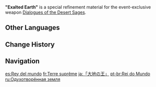 {{Item Infobox
|id           = 200120
|image        = Item Exalted Earth.png
|type         = Refinement Materials
|invCategory  = Character Development Items
|quality      = 4
|effect       = Specialized refinement material for "[[Dialogues of the Desert Sages]]."
|description  = In introductory alchemy studies, mercury is often called "Exalted Earth," for it can even greedily devour gold. As such, it is also used in alchemy to represent metal.<br>It still possesses the potential for transformation even after being dried and turned to dust.
|source1      = [[Alchemical Ascension]] Event
|weapon       = Dialogues of the Desert Sages
}}
'''"Exalted Earth"''' is a special refinement material for the event-exclusive weapon [[Dialogues of the Desert Sages]].

==Other Languages==
{{Other Languages
|en      = "Exalted Earth"
|zhs     = 「大地之王」
|zhs_rm  = 
|zht     = 「大地之王」
|zht_rm  = 
|zh_tl   = 
|ja      = 「大地の王」
|ja_rm   = "Daichi no Ou"
|ja_tl   = "King of Earth"
|ko      = 「대지의 왕」
|ko_rm   = 
|ko_tl   = 
|es      = Rey del mundo
|es_tl   = King of the World
|fr      = Terre suprême
|fr_tl   = Supreme Earth
|ru      = Одухотворённая земля
|ru_tl   = Spiritualized Earth
|th      = "Exalted Earth"
|vi      = "Vua Của Mặt Đất"
|vi_tl   = 
|de      = „König des Landes“
|de_tl   = "King of the Country"
|id      = "Exalted Earth"
|pt      = Rei do Mundo
|pt_tl   = King of the World
|tr      = "Yüce Toprak"
|tr_tl   = 
|it      = Terra sublime
|it_tl   = Sublime Earth
}}

==Change History==
{{Change History|4.5}}

==Navigation==
{{Development Item Navbox|Weapon Materials}}

[[es:Rey del mundo]]
[[fr:Terre suprême]]
[[ja:「大地の王」]]
[[pt-br:Rei do Mundo]]
[[ru:Одухотворённая земля]]